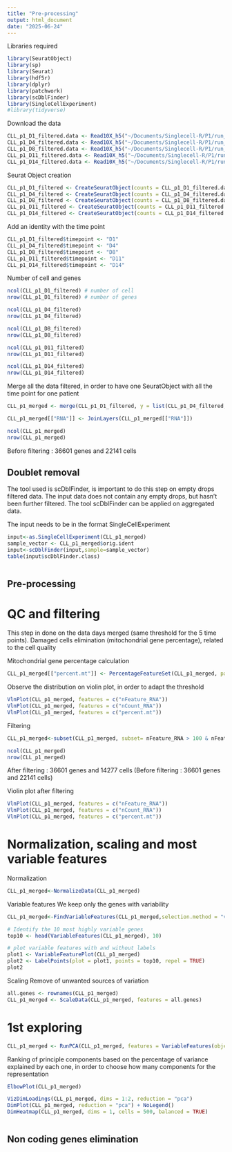 ```yaml
---
title: "Pre-processing"
output: html_document
date: "2025-06-24"
---
```


Libraries required
```r
library(SeuratObject)
library(sp)
library(Seurat)
library(hdf5r)
library(dplyr)
library(patchwork)
library(scDblFinder)
library(SingleCellExperiment)
#library(tidyverse)
```

Download the data
```r
CLL_p1_D1_filtered.data <- Read10X_h5("~/Documents/Singlecell-R/P1/run_count_J1/outs/filtered_feature_bc_matrix.h5")
CLL_p1_D4_filtered.data <- Read10X_h5("~/Documents/Singlecell-R/P1/run_count_J4/outs/filtered_feature_bc_matrix.h5")
CLL_p1_D8_filtered.data <- Read10X_h5("~/Documents/Singlecell-R/P1/run_count_J8/outs/filtered_feature_bc_matrix.h5")
CLL_p1_D11_filtered.data <- Read10X_h5("~/Documents/Singlecell-R/P1/run_count_J11/outs/filtered_feature_bc_matrix.h5")
CLL_p1_D14_filtered.data <- Read10X_h5("~/Documents/Singlecell-R/P1/run_count_J14/outs/filtered_feature_bc_matrix.h5")
```
Seurat Object creation 
```r
CLL_p1_D1_filtered <- CreateSeuratObject(counts = CLL_p1_D1_filtered.data$`Gene Expression`, project = "P1_D1_filtered",min.cells = 2, min.features = 100)
CLL_p1_D4_filtered <- CreateSeuratObject(counts = CLL_p1_D4_filtered.data$`Gene Expression`, project = "P1_D4_filtered", min.cells = 2, min.features = 100)
CLL_p1_D8_filtered <- CreateSeuratObject(counts = CLL_p1_D8_filtered.data$`Gene Expression`, project = "P1_D8_filtered", min.cells = 2, min.features = 100)
CLL_p1_D11_filtered <- CreateSeuratObject(counts = CLL_p1_D11_filtered.data$`Gene Expression`, project = "P1_D11_filtered", min.cells = 2, min.features = 100)
CLL_p1_D14_filtered <- CreateSeuratObject(counts = CLL_p1_D14_filtered.data$`Gene Expression`, project = "P1_D14_filtered", min.cells = 2, min.features = 100)
```

Add an identity with the time point
```r
CLL_p1_D1_filtered$timepoint <- "D1"
CLL_p1_D4_filtered$timepoint <- "D4"
CLL_p1_D8_filtered$timepoint <- "D8"
CLL_p1_D11_filtered$timepoint <- "D11"
CLL_p1_D14_filtered$timepoint <- "D14"
```
Number of cell and genes
```r
ncol(CLL_p1_D1_filtered) # number of cell 
nrow(CLL_p1_D1_filtered) # number of genes

ncol(CLL_p1_D4_filtered)
nrow(CLL_p1_D4_filtered)

ncol(CLL_p1_D8_filtered)
nrow(CLL_p1_D8_filtered)

ncol(CLL_p1_D11_filtered)
nrow(CLL_p1_D11_filtered)

ncol(CLL_p1_D14_filtered)
nrow(CLL_p1_D14_filtered)
```

Merge all the data filtered, in order to have one SeuratObject with all the time point for one patient
```r
CLL_p1_merged <- merge(CLL_p1_D1_filtered, y = list(CLL_p1_D4_filtered, CLL_p1_D8_filtered, CLL_p1_D11_filtered, CLL_p1_D14_filtered), add.cell.ids = c("D1", "D4", "D8", "D11", "D14"), project = "TimeCourse")

CLL_p1_merged[["RNA"]] <- JoinLayers(CLL_p1_merged[["RNA"]])

ncol(CLL_p1_merged)
nrow(CLL_p1_merged)
```
Before filtering : 36601 genes and 22141 cells

## Doublet removal

The tool used is scDblFinder, is important to do this step on empty drops filtered data. The input data does not contain any empty drops, but hasn't been further filtered.
The tool scDblFinder can be applied on aggregated data.

The input needs to be in the format SingleCellExperiment
```r
input<-as.SingleCellExperiment(CLL_p1_merged)
sample_vector <- CLL_p1_merged$orig.ident
input<-scDblFinder(input,sample=sample_vector)
table(input$scDblFinder.class)
```

```r

```

## Pre-processing

# QC and filtering 
This step in done on the data days merged (same threshold for the 5 time points).
Damaged cells elimination (mitochondrial gene percentage), related to the cell quality

Mitochondrial gene percentage calculation
```r
CLL_p1_merged[["percent.mt"]] <- PercentageFeatureSet(CLL_p1_merged, pattern = "^MT-")
```
Observe the distribution on violin plot, in order to adapt the threshold 
```r
VlnPlot(CLL_p1_merged, features = c("nFeature_RNA"))
VlnPlot(CLL_p1_merged, features = c("nCount_RNA"))
VlnPlot(CLL_p1_merged, features = c("percent.mt"))
```
Filtering
```r
CLL_p1_merged<-subset(CLL_p1_merged, subset= nFeature_RNA > 100 & nFeature_RNA < 6000 & percent.mt < 10)

ncol(CLL_p1_merged)
nrow(CLL_p1_merged)
```
After filtering : 36601 genes and 14277 cells (Before filtering : 36601 genes and 22141 cells)

Violin plot after filtering
```r
VlnPlot(CLL_p1_merged, features = c("nFeature_RNA"))
VlnPlot(CLL_p1_merged, features = c("nCount_RNA"))
VlnPlot(CLL_p1_merged, features = c("percent.mt"))
```


# Normalization, scaling and most variable features

Normalization 
```r
CLL_p1_merged<-NormalizeData(CLL_p1_merged)
```

Variable features
We keep only the genes with variability
```r
CLL_p1_merged<-FindVariableFeatures(CLL_p1_merged,selection.method = "vst", nfeatures = 2000)

# Identify the 10 most highly variable genes
top10 <- head(VariableFeatures(CLL_p1_merged), 10)

# plot variable features with and without labels
plot1 <- VariableFeaturePlot(CLL_p1_merged)
plot2 <- LabelPoints(plot = plot1, points = top10, repel = TRUE)
plot2
```

Scaling 
Remove of unwanted sources of variation
```r
all.genes <- rownames(CLL_p1_merged)
CLL_p1_merged <- ScaleData(CLL_p1_merged, features = all.genes)
```


# 1st exploring 
```r
CLL_p1_merged <- RunPCA(CLL_p1_merged, features = VariableFeatures(object = CLL_p1_merged))
```
Ranking of principle components based on the percentage of variance explained by each one, in order to choose how many components for the representation
```r
ElbowPlot(CLL_p1_merged)
```

```r
VizDimLoadings(CLL_p1_merged, dims = 1:2, reduction = "pca")
DimPlot(CLL_p1_merged, reduction = "pca") + NoLegend()
DimHeatmap(CLL_p1_merged, dims = 1, cells = 500, balanced = TRUE)
```


```r

```

## Non coding genes elimination


